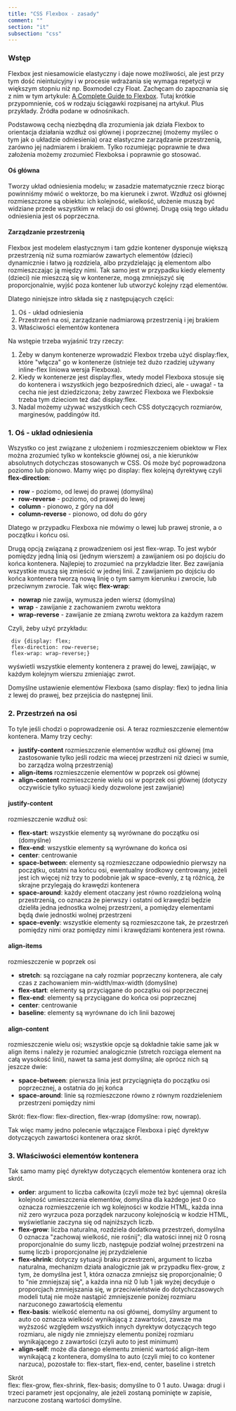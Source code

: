 ```yaml
---
title: "CSS Flexbox - zasady"
comment: ""
section: "it"
subsection: "css"
---
```


### Wstęp

Flexbox jest niesamowicie elastyczny i daje nowe możliwości, ale jest przy tym dość nieintuicyjny i w procesie wdrażania się wymaga repetycji w większym stopniu niż np. Boxmodel czy Float. Zachęcam do zapoznania się z nim w tym artykule: [A Complete Guide to Flexbox](https://css-tricks.com/snippets/css/a-guide-to-flexbox/). Tutaj krótkie przypomnienie, coś w rodzaju ściągawki rozpisanej na artykuł. Plus przykłady. Źródła podane w odnośnikach.

Podstawową cechą niezbędną dla zrozumienia jak działa Flexbox to orientacja działania wzdłuż osi głównej i poprzecznej (możemy myślec o tym jak o układzie odniesienia) oraz elastyczne zarządzanie przestrzenią, zarówno jej nadmiarem i brakiem. Tylko rozumiejąc poprawnie te dwa założenia możemy zrozumieć Flexboksa i poprawnie go stosować.

#### Oś główna

Tworzy układ odniesienia modelu; w zasadzie matematycznie rzecz biorąc powinniśmy mówić o wektorze, bo ma kierunek i zwrot. Wzdłuż osi głównej rozmieszczone są obiektu: ich kolejność, wielkość, ułożenie muszą być widziane przede wszystkim w relacji do osi głównej. Drugą osią tego układu odniesienia jest oś poprzeczna.

#### Zarządzanie przestrzenią

Flexbox jest modelem elastycznym i tam gdzie kontener dysponuje większą przestrzenią niż suma rozmiarów zawartych elementów (dzieci) dynamicznie i łatwo ją rozdziela, albo przydzielając ją elementom albo rozmieszczając ją między nimi. Tak samo jest w przypadku kiedy elementy (dzieci) nie mieszczą się w kontenerze, mogą zmniejszyć się proporcjonalnie, wyjść poza kontener lub utworzyć kolejny rząd elementów.

Dlatego niniejsze intro składa się z następujących części:

1. Oś - układ odniesienia
2. Przestrzeń na osi, zarządzanie nadmiarową przestrzenią i jej brakiem
3. Właściwości elementów kontenera

Na wstępie trzeba wyjaśnić trzy rzeczy:

1. Żeby w danym kontenerze wprowadzić Flexbox trzeba użyć display:flex, które "włącza" go w kontenerze (istnieje też dużo rzadziej używany inline-flex liniowa wersja Flexboxa).
2. Kiedy w kontenerze jest display:flex, wtedy model Flexboxa stosuje się do kontenera i wszystkich jego bezpośrednich dzieci, ale - uwaga! - ta cecha nie jest dziedziczona; żeby zawrzeć Flexboxa we Flexboksie trzeba tym dzieciom też dać display:flex.
3. Nadal możemy używać wszystkich cech CSS dotyczących rozmiarów, marginesów, paddingów itd.

### 1. Oś - układ odniesienia

Wszystko co jest związane z ułożeniem i rozmieszczeniem obiektow w Flex można zrozumieć tylko w kontekscie głównej osi, a nie kierunków absolutnych dotychczas stosowanych w CSS. Oś może być poprowadzona poziomo lub pionowo. Mamy więc po display: flex kolejną dyrektywę czyli **flex-direction**:

- **row** - poziomo, od lewej do prawej (domyślna)
- **row-reverse** - poziomo, od prawej do lewej
- **column** - pionowo, z góry na dół
- **column-reverse** - pionowo, od dołu do góry

Dlatego w przypadku Flexboxa nie mówimy o lewej lub prawej stronie, a o początku i końcu osi.

Drugą opcją związaną z prowadzeniem osi jest flex-wrap. To jest wybór pomiędzy jedną linią osi (jednym wierszem) a zawijaniem osi po dojściu do końca kontenera. Najlepiej to zrozumieć na przykładzie liter. Bez zawijania wszystkie muszą się zmieścić w jednej linii. Z zawijaniem po dojściu do końca kontenera tworzą nową linię o tym samym kierunku i zwrocie, lub przeciwnym zwrocie. Tak więc **flex-wrap**:

- **nowrap** nie zawija, wymusza jeden wiersz (domyślna)
- **wrap** - zawijanie z zachowaniem zwrotu wektora
- **wrap-reverse** - zawijanie ze zmianą zwrotu wektora za każdym razem

Czyli, żeby użyć przykładu:

```
 div {display: flex;
 flex-direction: row-reverse;
 flex-wrap: wrap-reverse;}
```

wyświetli wszystkie elementy kontenera z prawej do lewej, zawijając, w każdym kolejnym wierszu zmieniając zwrot.

Domyślne ustawienie elementów Flexboxa (samo display: flex) to jedna linia z lewej do prawej, bez przejścia do następnej linii.

### 2. Przestrzeń na osi

To tyle jeśli chodzi o poprowadzenie osi. A teraz rozmieszczenie elementów kontenera. Mamy trzy cechy:

- **justify-content** rozmieszczenie elementów wzdłuż osi głównej (ma zastosowanie tylko jeśli rodzic ma wiecej przestrzeni niż dzieci w sumie, bo zarządza wolną przestrzenią)
- **align-items** rozmieszczenie elementów w poprzek osi głównej
- **align-content** rozmieszczenie wielu osi w poprzek osi głównej (dotyczy oczywiście tylko sytuacji kiedy dozwolone jest zawijanie)

#### justify-content

rozmieszczenie wzdłuż osi:

- **flex-start**: wszystkie elementy są wyrównane do początku osi (domyślne)
- **flex-end**: wszystkie elementy są wyrównane do końca osi
- **center**: centrowanie
- **space-between**: elementy są rozmieszczane odpowiednio pierwszy na początku, ostatni na końcu osi, ewentualny środkowy centrowany, jeżeli jest ich więcej niż trzy to podobnie jak w space-evenly, z tą różnicą, że skrajne przylegają do krawędzi kontenera
- **space-around**: każdy element otaczany jest równo rozdzieloną wolną przestrzenią, co oznacza że pierwszy i ostatni od krawędzi będzie dzieliła jedna jednostka wolnej przestrzeni, a pomiędzy elementami będą dwie jednostki wolnej przestrzeni
- **space-evenly**: wszystkie elementy są rozmieszczone tak, że przestrzeń pomiędzy nimi oraz pomiędzy nimi i krawędziami kontenera jest równa.

#### align-items

rozmieszczenie w poprzek osi

- **stretch**: są rozciągane na cały rozmiar poprzeczny kontenera, ale cały czas z zachowaniem min-width/max-width (domyślne)
- **flex-start**: elementy są przyciągane do początku osi poprzecznej
- **flex-end**: elementy są przyciągane do końca osi poprzecznej
- **center**: centrowanie
- **baseline**: elementy są wyrównane do ich linii bazowej

#### align-content

rozmieszczenie wielu osi; wszystkie opcje są dokładnie takie same jak w align items i należy je rozumieć analogicznie (stretch rozciąga element na całą wysokość linii), nawet ta sama jest domyślna; ale oprócz nich są jeszcze dwie:

- **space-between**: pierwsza linia jest przyciągnięta do początku osi poprzecznej, a ostatnia do jej końca
- **space-around**: linie są rozmieszczone równo z równym rozdzieleniem przestrzeni pomiędzy nimi

Skrót:
flex-flow: flex-direction, flex-wrap (domyślne: row, nowrap).

Tak więc mamy jedno polecenie włączające Flexboxa i pięć dyrektyw dotyczących zawartości kontenera oraz skrót.

### 3. Właściwości elementów kontenera

Tak samo mamy pięć dyrektyw dotyczących elementów kontenera oraz ich skrót.

- **order**: argument to liczba całkowita (czyli może też być ujemna) określa kolejność umieszczenia elementów, domyślna dla każdego jest 0 co oznacza rozmieszczenie ich wg kolejności w kodzie HTML, każda inna niż zero wyrzuca poza porządek narzucony kolejnością w kodzie HTML, wyświetlanie zaczyna się od najniższych liczb.
- **flex-grow**: liczba naturalna, rozdziela dodatkową przestrzeń, domyślna 0 oznacza "zachowaj wielkość, nie rośnij"; dla watości innej niż 0 rosną proporcjonalnie do sumy liczb, następuje podział wolnej przestrzeni na sumę liczb i proporcjonalne jej przydzielenie
- **flex-shrink**: dotyczy sytuacji braku przestrzeni, argument to liczba naturalna, mechanizm działa analogicznie jak w przypadku flex-grow, z tym, że domyślna jest 1, która oznacza zmniejsz się proporcjonalnie; 0 to "nie zmniejszaj się", a każda inna niż 0 lub 1 jak wyżej decyduje o proporcjach zmniejszania się, w przeciwieństwie do dotychczasowych modeli tutaj nie może nastąpić zmniejszenie poniżej rozmiaru narzuconego zawartością elementu
- **flex-basis**: wielkość elementu na osi głównej, domyślny argument to auto co oznacza wielkość wynikającą z zawartości, zawsze ma wyższość względem wszystkich innych dyrektyw dotyczących tego rozmiaru, ale nigdy nie zmniejszy elementu poniżej rozmiaru wynikającego z zawartości (czyli auto to jest minimum)
- **align-self**: może dla danego elementu zmienić wartość align-item wynikającą z kontenera, domyślna to auto (czyli miej to co kontener narzuca), pozostałe to: flex-start, flex-end, center, baseline i stretch

Skrót  
flex: flex-grow, flex-shrink, flex-basis; domyślne to 0 1 auto. Uwaga: drugi i trzeci parametr jest opcjonalny, ale jeżeli zostaną pominięte w zapisie, narzucone zostaną wartości domyślne.
